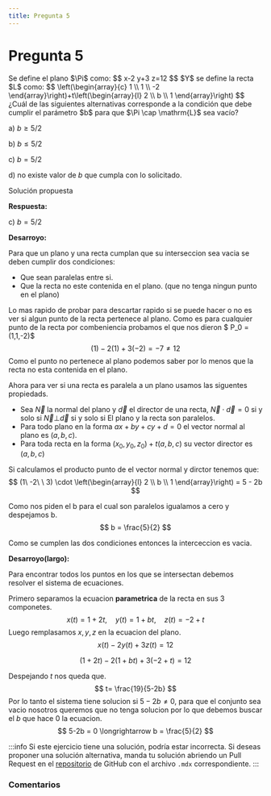 ```yaml
---
title: Pregunta 5
---
```



# Pregunta 5

<div className="exercise">
Se define el plano $\Pi$ como:
$$
x-2 y+3 z=12
$$
$Y$ se define la recta $L$ como:
$$
\left(\begin{array}{c}
1 \\
1 \\
-2
\end{array}\right)+t\left(\begin{array}{l}
2 \\
b \\
1
\end{array}\right)
$$
¿Cuál de las siguientes alternativas corresponde a la condición que debe cumplir el parámetro $b$ para que $\Pi \cap \mathrm{L}$ sea vacío?

a) $b \geq 5 / 2$

b) $b \leq 5 / 2$

c) $b=5 / 2$

d) no existe valor de $b$ que cumpla con lo solicitado.
</div>

<MDXDetails>
<summary>Solución propuesta</summary>

<div className="exercise">

**Respuesta:**

c) $b=5 / 2$

**Desarroyo:**

Para que un plano y una recta cumplan que su interseccion sea vacia se deben cumplir dos condiciones:

- Que sean paralelas entre si.
- Que la recta no este contenida en el plano. (que no tenga ningun punto en el plano)

Lo mas rapido de probar para descartar rapido si se puede hacer o no es ver si algun punto de la recta pertenece al plano. Como es para cualquier punto de la recta por combeniencia probamos el que nos dieron $ P_0 = (1,1,-2)$
$$
(1)−2(1)+3(-2)=-7\neq 12
$$
Como el punto no pertenece al plano podemos saber por lo menos que la recta no esta contenida en el plano.

Ahora para ver si una recta es paralela a un plano usamos las siguentes propiedads.

- Sea $\vec{N}$ la normal del plano y $\vec{d}$ el director de una recta, $\vec{N} \cdot \vec{d} = 0$ si y solo si $\vec{N} \bot \vec{d}$ si y solo si El plano y la recta son paralelos.
- Para todo plano en la forma $ax + by + cy + d = 0$ el vector normal al plano es $(a, b, c)$.
- Para toda recta en la forma $(x_0, y_0, z_0) + t(a, b, c)$ su vector director es $(a,b,c)$

Si calculamos el producto punto de el vector normal y dirctor tenemos que:
$$
(1\ -2\ \ 3) \cdot
\left(\begin{array}{l}
2 \\
b \\
1
\end{array}\right)
= 5 - 2b
$$

Como nos piden el b para el cual son paralelos igualamos a cero y despejamos b.
$$
b = \frac{5}{2}
$$

Como se cumplen las dos condiciones entonces la interceccion es vacia.



**Desarroyo(largo):**

Para encontrar todos los puntos en los que se intersectan debemos resolver el sistema de ecuaciones.

Primero separamos la ecuacion **parametrica** de la recta en sus 3 componetes.
$$
x(t)=1+2t,\quad y(t)=1+bt,\quad z(t)=−2+t
$$
Luego remplasamos $x, y, z$ en la ecuacion del plano.
$$
x(t)−2y(t)+3z(t)=12
$$

$$
(1+2t)−2(1+bt)+3(−2+t)=12
$$

Despejando $t$ nos queda que.
$$
t= \frac{19}{5-2b}
$$
Por lo tanto el sistema tiene solucion si $5-2b\neq 0$, para que el conjunto sea vacio nosotros queremos que no tenga solucion por lo que
debemos buscar el $b$ que hace 0 la ecuacion.
$$
5-2b = 0 \longrightarrow b = \frac{5}{2}
$$
</div>

:::info
Si este ejercicio tiene una solución, podría estar incorrecta. Si deseas proponer una solución alternativa, manda tu solución abriendo
un Pull Request en el [repositorio](https://github.com/crow-rojas/apuntes-fundamentals/pulls) de GitHub con el archivo
`.mdx` correspondiente.
:::

</MDXDetails>

### Comentarios

<Disqus
  url="https://crow-rojas.github.io/apuntes-fundamentals/docs/mathematics/linear-algebra/exercises/2016-2/p05"
  identifier="docs/mathematics/linear-algebra/exercises/2016-2/p05"
  title="2016-2 Álgebra Lineal - Pregunta 05"
/>
